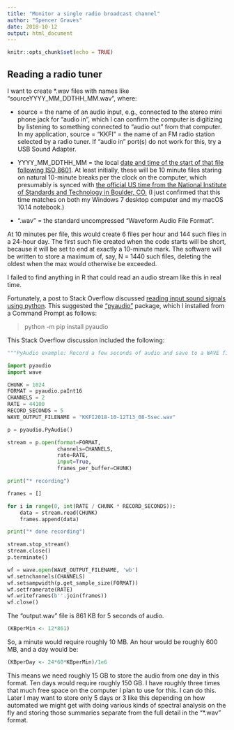 ```yaml
---
title: "Monitor a single radio broadcast channel"
author: "Spencer Graves"
date: 2018-10-12
output: html_document
---
```


```r
knitr::opts_chunk$set(echo = TRUE)
```

## Reading a radio tuner 

I want to create *.wav files with names like "sourceYYYY_MM_DDTHH_MM.wav", where:  

* source = the name of an audio input, e.g., connected to the stereo mini phone jack for "audio in", which I can confirm the computer is digitizing by listening to something connected to "audio out" from that computer.  In my application, source = "KKFI" = the name of an FM radio station selected by a radio tuner.  If "audio in" port(s) do not work for this, try a USB Sound Adapter.  

* YYYY_MM_DDTHH_MM = the local [date and time of the start of that file following ISO 8601](https://en.wikipedia.org/wiki/ISO_8601).  At least initially, these will be 10 minute files staring on natural 10-minute breaks per the clock on the computer, which presumably is synced with [the official US time from the National Institute of Standards and Technology in Boulder, CO.](https://www.time.gov/) (I just confirmed that this time matches on both my Windows 7 desktop computer and my macOS 10.14 notebook.)

* ".wav" = the standard uncompressed "Waveform Audio File Format".  

At 10 minutes per file, this would create 6 files per hour and 144 such files in a 24-hour day.  The first such file created when the code starts will be short, because it will be set to end at exactly a 10-minute mark.  The software will be written to store a maximum of, say, N = 1440 such files, deleting the oldest when the max would otherwise be exceeded.  

I failed to find anything in R that could read an audio stream like this in real time.  

Fortunately, a post to Stack Overflow discussed [reading input sound signals using python](https://stackoverflow.com/questions/35344649/reading-input-sound-signal-using-python). This suggested the ["pyaudio"](https://people.csail.mit.edu/hubert/pyaudio/) package, which I installed from a Command Prompt as follows:  

> python -m pip install pyaudio

This Stack Overflow discussion included the following:  

```python
"""PyAudio example: Record a few seconds of audio and save to a WAVE file."""

import pyaudio
import wave

CHUNK = 1024
FORMAT = pyaudio.paInt16
CHANNELS = 2
RATE = 44100
RECORD_SECONDS = 5
WAVE_OUTPUT_FILENAME = "KKFI2018-10-12T13_08-5sec.wav"

p = pyaudio.PyAudio()

stream = p.open(format=FORMAT,
                channels=CHANNELS,
                rate=RATE,
                input=True,
                frames_per_buffer=CHUNK)

print("* recording")

frames = []

for i in range(0, int(RATE / CHUNK * RECORD_SECONDS)):
    data = stream.read(CHUNK)
    frames.append(data)

print("* done recording")

stream.stop_stream()
stream.close()
p.terminate()

wf = wave.open(WAVE_OUTPUT_FILENAME, 'wb')
wf.setnchannels(CHANNELS)
wf.setsampwidth(p.get_sample_size(FORMAT))
wf.setframerate(RATE)
wf.writeframes(b''.join(frames))
wf.close()
```

The "output.wav" file is 861 KB for 5 seconds of audio. 

```r
(KBperMin <- 12*861)
```

So, a minute would require roughly 10 MB.  An hour would be roughly 600 MB, and a day would be:  

```r
(KBperDay <- 24*60*KBperMin)/1e6
```

This means we need roughly 15 GB to store the audio from one day in this format.  Ten days would require roughly 150 GB.  I have roughly three times that much free space on the computer I plan to use for this.  I can do this. Later I may want to store only 5 days or 3 like this depending on how automated we might get with doing various kinds of spectral analysis on the fly and storing those summaries separate from the full detail in the "*.wav" format.  

